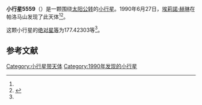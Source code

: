 {{Infobox planet
| bgcolour = #FFFFC0
| name = 5559
| symbol = 
| image = 
| caption = 
| discovery = yes
| discovery_ref = 
| discoverer = [[埃莉諾·赫琳|埃莉諾·赫琳]]
| discovery_site = [[帕洛马山|帕洛马山]] 
| discovered = 1990年6月27日
| designations = yes
| mp_name = 
| named_after = 
| alt_names = 1990 MV/ 1942 JF / 1980 WA2 / 1980 XG2
| mp_category = [[主带小行星|主带小行星]]
| orbit_ref = <ref name="a">[http://ssd.jpl.nasa.gov/sbdb.cgi?sstr=5559 5559] {{Wayback|url=http://ssd.jpl.nasa.gov/sbdb.cgi?sstr=5559 |date=20110610003201 }}，小行星數據庫瀏覽器（JPL Small-Body Database Browser）－[[美国国家航空航天局|美国国家航空航天局]]喷气推进实验室</ref>
| epoch = 2456400.5 (2013年4月18日更新)
| aphelion = {{convert|2.9351263|AU|km|3|abbr=on|lk=out}}
| perihelion = {{convert|1.8338263|AU|km|3|abbr=on}}
| semimajor = {{convert|2.3844763|AU|km|3|abbr=on}}
| eccentricity = 0.2309312
| period = 1344.893641 [[日|日]]<br />3.68[[儒略年|儒略年]]
| avg_speed = 
| inclination = 11.32727
| asc_node = 92.44213
| mean_anomaly = 
| arg_peri = 177.42303
| satellites = 
| physical_characteristics = yes
| dimensions = 
| mass = 
| density = 
| surface_grav = 
| escape_velocity = 
| sidereal_day = 
| axial_tilt = 
| pole_ecliptic_lat = 
| pole_ecliptic_lon = 
| albedo = 
| temperatures= 
| temp_name1 = 
| mean_temp_1 = 
| max_temp_1 = 
| temp_name2 = 
| max_temp_2 = 
| spectral_type = 
| abs_magnitude = 177.42303
}}

'''小行星5559'''（{{lang-en|5559}}）是一颗围绕[[太阳|太阳]][[公转|公转]]的[[小行星|小行星]]。1990年6月27日，[[埃莉諾·赫琳|埃莉諾·赫琳]]在帕洛马山发现了此天体<ref name="a" /><ref>{{cite news|title=小行星列表|url=http://cfa-www.harvard.edu/iau/lists/NumberedMPs.txt|accessdate=2013-07-08|newspaper=哈佛大学|archive-date=2008-05-17|archive-url=https://web.archive.org/web/20080517010638/http://cfa-www.harvard.edu/iau/lists/NumberedMPs.txt|dead-url=no}}</ref>。

这颗小行星的[[绝对星等|绝对星等]]为177.42303等<ref name="a" />。

==参考文献==
{{reflist}}
{{Minor Planet Number|[[小行星5558|小行星5558]]|[[小行星5560|小行星5560]]}}

{{小天体}}

[[Category:小行星带天体|Category:小行星带天体]]
[[Category:1990年发现的小行星|Category:1990年发现的小行星]]

{{asteroid-stub}}